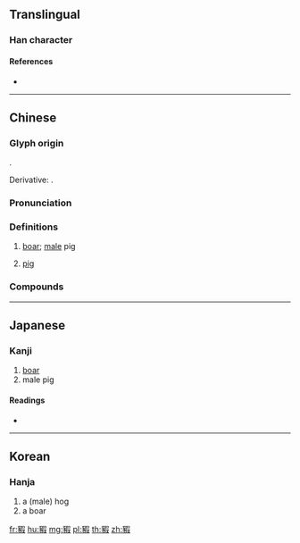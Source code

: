 {{character info/new}}
==Translingual==

===Han character===
{{Han char|rn=152|rad=豕|as=09|sn=16|four=17247|canj=MORSE}}

====References====
* {{Han ref|kx=1198.050|dkj=36435|dj=1660.080|hdz=63618.150|uh=8C6D|ud=35949|bh=BFDE|bd=49118}}

----

==Chinese==
{{zh-forms}}

===Glyph origin===
{{Han etym}}
{{Han compound|豕|叚|ls=psc|c1=s|c2=p}}.

Derivative: {{zh-l|*家|home}}.

===Pronunciation===
{{zh-pron
|m=jiā
|c=gaa1
|h=pfs=
|md=
|mn=
|w=
|mc=y
|oc=y
|cat=
}}

===Definitions===
{{zh-hanzi}}

# [[boar]]; [[male]] pig
# {{lb|zh|in general}} [[pig]]

===Compounds===
{{zh-der|艾豭}}

----

==Japanese==

===Kanji===
{{ja-kanji|grade=|rs=豕09}}

# [[boar]]
# male pig

====Readings====
* {{ja-readings|on=[[か]] (ka), [[け]] (ke)|kun=[[おすのいのこ]] (osunoinoko)|nanori=}}

----

==Korean==

===Hanja===
{{ko-hanja|hangeul=가|rv=ga|mr=ka}}

# a (male) hog
# a boar

[[fr:豭]]
[[hu:豭]]
[[mg:豭]]
[[pl:豭]]
[[th:豭]]
[[zh:豭]]